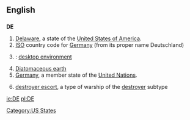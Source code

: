 {{see|Appendix:Variations of "de"}}

==English==

==={{abbreviation}}===
'''DE'''

# [[Delaware]], a state of the [[United States of America]].
# [[ISO]] country code for [[Germany]] (from its proper name Deutschland)
# {{computing}}: [[desktop environment]]
#[[w:Diatomaceous earth|Diatomaceous earth]]
# [[Germany]], a member state of the [[United Nations]].
# {{US|navy}} [[destroyer escort]], a type of warship of the [[destroyer]] subtype

[[Category:US States]]

[[ie:DE]]
[[pl:DE]]